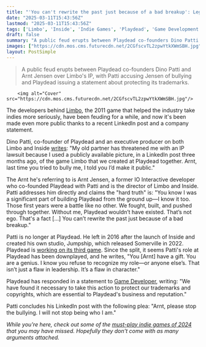 ```yaml
---
title: "'You can't rewrite the past just because of a bad breakup': Legendary indie devs' feud is going public"
date: "2025-03-11T15:43:56Z"
lastmod: "2025-03-11T15:43:56Z"
tags: ['Limbo', 'Inside', 'Indie Games', 'Playdead', 'Game Development', 'Lawsuit']
draft: false
summary: "A public feud erupts between Playdead co-founders Dino Patti and Arnt Jensen over Limbo's IP, with Patti accusing Jensen of bullying and  Playdead issuing a statement about protecting its trademarks."
images: ["https://cdn.mos.cms.futurecdn.net/2CGfscvTL2zpwYtkXWmSBH.jpg"]
layout: PostSimple
---
```

> A public feud erupts between Playdead co-founders Dino Patti and Arnt Jensen over Limbo's IP, with Patti accusing Jensen of bullying and  Playdead issuing a statement about protecting its trademarks.


        <img alt="Cover" src="https://cdn.mos.cms.futurecdn.net/2CGfscvTL2zpwYtkXWmSBH.jpg"/>
        
The developers behind [<u>Limbo</u>](https://www.gamesradar.com/limbo-review/), the 2011 game that helped the industry take indies more seriously, have been feuding for a while, and now it's been made even more public thanks to a recent LinkedIn post and a company statement.

Dino Patti, co-founder of Playdead and an executive producer on both Limbo and Inside [<u>writes</u>](https://www.linkedin.com/posts/dinopatti_dino-we-made-it-thats-what-he-told-ugcPost-7303723471065243648-qTb5/?rcm=ACoAAAoO_OkB-VfPR7dhiZ-PZ-9sf_EfWliEy1k): "My old partner has threatened me with an IP lawsuit because I used a publicly available picture, in a LinkedIn post three months ago, of the game Limbo that we created at Playdead together. Arnt, last time you tried to bully me, I told you I’d make it public."

The Arnt he's referring to is Arnt Jensen, a former IO Interactive developer who co-founded Playdead with Patti and is the director of Limbo and Inside. Patti addresses him directly and claims the "hard truth" is: "You know I was a significant part of building Playdead from the ground up—I know it too. Those first years were a battle like no other. We fought, built, and pushed through together. Without me, Playdead wouldn’t have existed. That’s not ego. That's a fact [...] You can’t rewrite the past just because of a bad breakup."

Patti is no longer at Playdead. He left in 2016 after the launch of Inside and created his own studio, Jumpship, which released Somerville in 2022. Playdead is [<u>working on its third game</u>](https://www.gamesradar.com/nearly-7-years-later-we-finally-have-a-new-look-at-the-follow-up-to-two-of-the-greatest-darkest-platformers-of-all-time/). Since the split, it seems Patti's role at Playdead has been downplayed, and he writes, "You [Arnt] have a gift. You are a genius. I know you refuse to recognize my role—or anyone else’s. That isn’t just a flaw in leadership. It’s a flaw in character."

Playdead has responded in a statement to [<u>Game Developer</u>](https://www.gamedeveloper.com/business/playdead-co-founder-dino-patti-claims-fellow-co-founder-keeps-legally-threatening-him), writing: "We have found it necessary to take this action to protect our trademarks and copyrights, which are essential to Playdead's business and reputation."

Patti concludes his LinkedIn post with the following plea: "Arnt, please stop the bullying. I will not stop being who I am."

*While you're here, check out some of the *[<u><em>must-play indie games of 2024</em></u>](https://www.gamesradar.com/year-in-review-must-play-indies-of-2024/)* that you may have missed. Hopefully they don't come with as many arguments attached.*
        